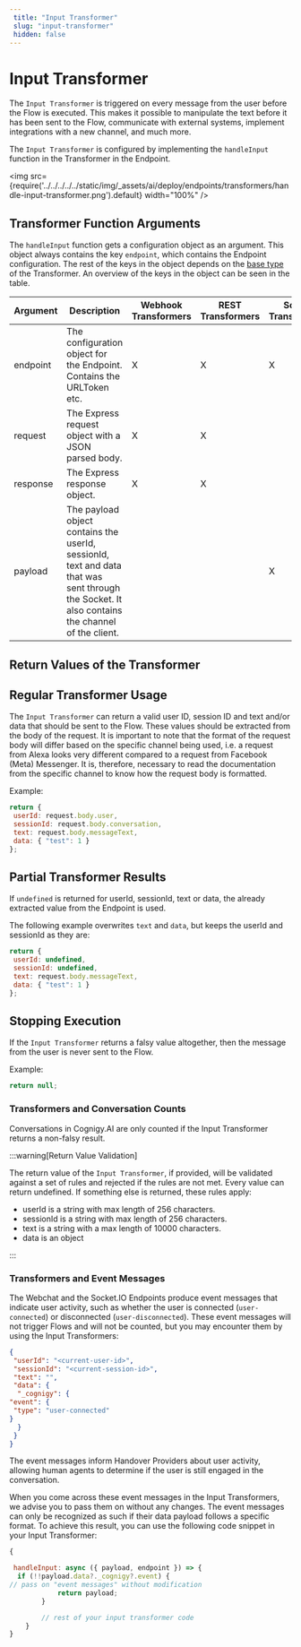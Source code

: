 ```yaml
---
 title: "Input Transformer" 
 slug: "input-transformer" 
 hidden: false 
---
```


# Input Transformer

The `Input Transformer` is triggered on every message from the user before the Flow is executed. This makes it possible to manipulate the text before it has been sent to the Flow, communicate with external systems, implement integrations with a new channel, and much more.

The `Input Transformer` is configured by implementing the ``handleInput`` function in the Transformer in the Endpoint.

 <img src={require('../../../../../static/img/_assets/ai/deploy/endpoints/transformers/handle-input-transformer.png').default} width="100%" />

## Transformer Function Arguments

The `handleInput` function gets a configuration object as an argument. This object always contains the key `endpoint`, which contains the Endpoint configuration. The rest of the keys in the object depends on the [base type](transformers.mdx#different-base-transformer-types) of the Transformer. 
An overview of the keys in the object can be seen in the table.

| Argument | Description                                                                                                                                    | Webhook Transformers | REST Transformers | Socket Transformers |
|----------|------------------------------------------------------------------------------------------------------------------------------------------------|----------------------|-------------------|---------------------|
| endpoint | The configuration object for the Endpoint. Contains the URLToken etc.                                                                          | X                    | X                 | X                   |
| request  | The Express request object with a JSON parsed body.                                                                                            | X                    | X                 |                     |
| response | The Express response object.                                                                                                                   | X                    | X                 |                     |
| payload  | The payload object contains the userId, sessionId, text and data that was sent through the Socket. It also contains the channel of the client. |                      |                   | X                   |

## Return Values of the Transformer

## Regular Transformer Usage
The `Input Transformer` can return a valid user ID, session ID and text and/or data that should be sent to the Flow. These values should be extracted from the body of the request. It is important to note that the format of the request body will differ based on the specific channel being used, i.e. a request from Alexa looks very different compared to a request from Facebook (Meta) Messenger. It is, therefore, necessary to read the documentation from the specific channel to know how the request body is formatted. 

Example:

```javascript
return {
 userId: request.body.user,
 sessionId: request.body.conversation,
 text: request.body.messageText,
 data: { "test": 1 }
};
```

## Partial Transformer Results
If `undefined` is returned for userId, sessionId, text or data, the already extracted value from the Endpoint is used.

The following example overwrites `text` and `data`, but keeps the userId and sessionId as they are:

```javascript
return {
 userId: undefined,
 sessionId: undefined,
 text: request.body.messageText,
 data: { "test": 1 }
};
```

## Stopping Execution
If the `Input Transformer` returns a falsy value altogether, then the message from the user is never sent to the Flow.

Example:

```javascript
return null;
```

### Transformers and Conversation Counts
Conversations in Cognigy.AI are only counted if the Input Transformer returns a non-falsy result.

:::warning[Return Value Validation]

  The return value of the `Input Transformer`, if provided, will be validated against a set of rules and rejected if the rules are not met. 
   Every value can return undefined. If something else is returned, these rules apply:

  - userId is a string with max length of 256 characters.
  - sessionId is a string with max length of 256 characters.
  - text is a string with a max length of 10000 characters.
  - data is an object

:::

### Transformers and Event Messages

The Webchat and the Socket.IO Endpoints produce event messages that indicate user activity, such as whether the user is connected (`user-connected`) or disconnected  (`user-disconnected`). These event messages will not trigger Flows and will not be counted, but you may encounter them by using the Input Transformers:

```json
{
 "userId": "<current-user-id>",
 "sessionId": "<current-session-id>",
 "text": "",
 "data": {
  "_cognigy": {
"event": {
 "type": "user-connected"
}
  }
 }
}
```

The event messages inform Handover Providers about user activity, allowing human agents to determine if the user is still engaged in the conversation. 

When you come across these event messages in the Input Transformers, we advise you to pass them on without any changes. The event messages can only be recognized as such if their data payload follows a specific format. To achieve this result, you can use the following code snippet in your Input Transformer:

```javascript
{

 handleInput: async ({ payload, endpoint }) => {
  if (!!payload.data?._cognigy?.event) {
// pass on "event messages" without modification
			return payload;
		}

		// rest of your input transformer code
	}
}
```